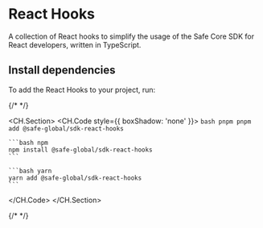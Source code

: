 # React Hooks

A collection of React hooks to simplify the usage of the Safe Core SDK for React developers, written in TypeScript.

## Install dependencies

To add the React Hooks to your project, run:

{/* <!-- vale off --> */}

<CH.Section>
  <CH.Code style={{ boxShadow: 'none' }}>
    ```bash pnpm
    pnpm add @safe-global/sdk-react-hooks
    ```

    ```bash npm
    npm install @safe-global/sdk-react-hooks
    ```

    ```bash yarn
    yarn add @safe-global/sdk-react-hooks
    ```

  </CH.Code>
</CH.Section>

{/* <!-- vale on --> */}
